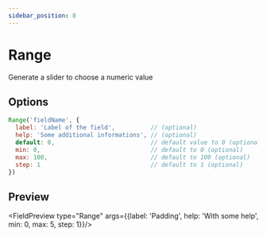 ```yaml
---
sidebar_position: 8
---
```


# Range

Generate a slider to choose a numeric value

## Options

```js
Range('fieldName', {
  label: 'Label of the field',          // (optional)
  help: 'Some additional informations', // (optional)
  default: 0,                           // default value to 0 (optional)
  min: 0,                               // default to 0 (optional)
  max: 100,                             // default to 100 (optional)
  step: 1                               // default to 1 (optional)
})
```

## Preview


<FieldPreview type="Range" args={{label: 'Padding', help: 'With some help', min: 0, max: 5, step: 1}}/>

